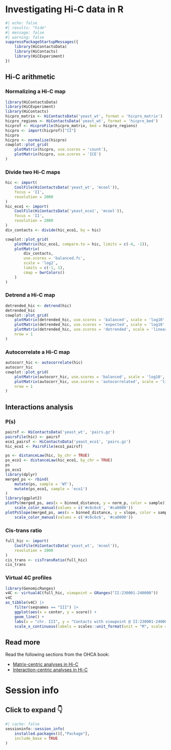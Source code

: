 # Investigating Hi-C data in R

```r
#| echo: false
#| results: "hide"
#| message: false
#| warning: false
suppressPackageStartupMessages({
    library(HiContactsData)
    library(HiContacts)
    library(HiCExperiment)
})
```

## Hi-C arithmetic

### Normalizing a Hi-C map 

```r
library(HiContactsData)
library(HiCExperiment)
library(HiContacts)
hicpro_matrix <- HiContactsData('yeast_wt', format = 'hicpro_matrix')
hicpro_regions <- HiContactsData('yeast_wt', format = 'hicpro_bed')
hicprof <- HicproFile(hicpro_matrix, bed = hicpro_regions)
hicpro <- import(hicprof)["II"]
hicpro
hicpro <- normalize(hicpro)
cowplot::plot_grid(
    plotMatrix(hicpro, use.scores = 'count'), 
    plotMatrix(hicpro, use.scores = 'ICE')
)
```

### Divide two Hi-C maps

```r
hic <- import(
    CoolFile(HiContactsData('yeast_wt', 'mcool')), 
    focus = 'II', 
    resolution = 2000
)
hic_eco1 <- import(
    CoolFile(HiContactsData('yeast_eco1', 'mcool')), 
    focus = 'II', 
    resolution = 2000
)
div_contacts <- divide(hic_eco1, by = hic) 

cowplot::plot_grid(
    plotMatrix(hic_eco1, compare.to = hic, limits = c(-4, -1)), 
    plotMatrix(
        div_contacts, 
        use.scores = 'balanced.fc', 
        scale = 'log2', 
        limits = c(-1, 1),
        cmap = bwrColors()
    )
)
```

### Detrend a Hi-C map 

```r
detrended_hic <- detrend(hic)
detrended_hic
cowplot::plot_grid(
    plotMatrix(detrended_hic, use.scores = 'balanced', scale = 'log10', limits = c(-3.5, -1.2), caption = FALSE),
    plotMatrix(detrended_hic, use.scores = 'expected', scale = 'log10', limits = c(-3.5, -1.2), caption = FALSE),
    plotMatrix(detrended_hic, use.scores = 'detrended', scale = 'linear', limits = c(-1, 1), cmap = bwrColors(), caption = FALSE), 
    nrow = 1
)
```

### Autocorrelate a Hi-C map 

```r
autocorr_hic <- autocorrelate(hic)
autocorr_hic
cowplot::plot_grid(
    plotMatrix(autocorr_hic, use.scores = 'balanced', scale = 'log10', limits = c(-3.5, -1.2), caption = FALSE),
    plotMatrix(autocorr_hic, use.scores = 'autocorrelated', scale = 'linear', limits = c(-0.4, 0.4), cmap = bwrColors(), caption = FALSE), 
    nrow = 1
)

```

## Interactions analysis

### P(s)

```r
pairsf <- HiContactsData('yeast_wt', 'pairs.gz')
pairsFile(hic) <- pairsf
eco1_pairsf <- HiContactsData('yeast_eco1', 'pairs.gz')
hic_eco1 <- PairsFile(eco1_pairsf)
```

```r
ps <- distanceLaw(hic, by_chr = TRUE) 
ps_eco1 <- distanceLaw(hic_eco1, by_chr = TRUE) 
ps
ps_eco1
library(dplyr)
merged_ps <- rbind(
    mutate(ps, sample = 'WT'), 
    mutate(ps_eco1, sample = 'eco1')
)
library(ggplot2)
plotPs(merged_ps, aes(x = binned_distance, y = norm_p, color = sample)) + 
    scale_color_manual(values = c('#c6c6c6', '#ca0000'))
plotPsSlope(merged_ps, aes(x = binned_distance, y = slope, color = sample)) + 
    scale_color_manual(values = c('#c6c6c6', '#ca0000'))
```

### Cis-trans ratio

```r
full_hic <- import(
    CoolFile(HiContactsData('yeast_wt', 'mcool')), 
    resolution = 2000
)
cis_trans <- cisTransRatio(full_hic) 
cis_trans
```

### Virtual 4C profiles

```r
library(GenomicRanges)
v4C <- virtual4C(full_hic, viewpoint = GRanges("II:230001-240000"))
v4C
as_tibble(v4C) |> 
    filter(seqnames == "III") |> 
    ggplot(aes(x = center, y = score)) + 
    geom_line() + 
    labs(x = "chr. III", y = "Contacts with viewpoint @ II:230001-240000") +
    scale_x_continuous(labels = scales::unit_format(unit = "M", scale = 1e-06))
```

## Read more

Read the following sections from the OHCA book: 

- [Matrix-centric analyses in Hi-C](https://jserizay.com/OHCA/matrix-centric.html)
- [Interaction-centric analyses in Hi-C](https://jserizay.com/OHCA/interactions-centric.html)

# Session info {-}

::: {.callout-note collapse="true"}

## Click to expand 👇

```r
#| cache: false
sessioninfo::session_info(
    installed.packages()[,"Package"], 
    include_base = TRUE
)
```

:::
